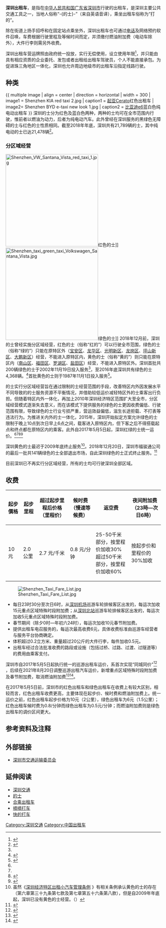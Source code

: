 {{noteTA
|G1=Transport
|G2=Unit
|1=zh-hans:表; zh-hant:錶;
|2=zh-hk:上落客; zh-tw:上下客; zh-cn:上下客;
}}
'''深圳出租车'''，是指在[[中华人民共和国|中华人民共和国]][[广东省|广东省]][[深圳市|深圳市]]行驶的出租车，是深圳主要公共交通工具之一，当地人俗称“-{的士}-”（来自英语音译），乘坐出租车俗称为“打的”。

除在街道上扬手招呼和在固定站点乘坐外，深圳出租车也可通过[[电话|电话]]及网络预约软件召唤，车费根据行驶里程及等候时间而定，并须缴付燃油附加费（电动车除外），大件行李则需另外收费。

深圳出租车营运牌照由政府统一投放，实行无偿使用，设立使用年限<ref>{{cite web |author1=深圳市人民政府 |title=深圳市人民政府关于深化改革推进出租汽车行业健康发展的实施意见 |url=http://jtys.sz.gov.cn/jtzx/wycx/czcx/zc/201612/t20161228_5798694.htm |website=深圳市交通运输委员会 |publisher=深圳市交通运输委员会 |accessdate=2019-01-14|archive-url=https://web.archive.org/web/20190114210553/http://jtys.sz.gov.cn/jtzx/wycx/czcx/zc/201612/t20161228_5798694.htm |archive-date=2019-01-14 |dead-url=yes }}</ref>，并只能由具有相应资质的企业委托、发包或者出租给出租车驾驶员，个人不能直接承包。为促进珠三角地区一体化，深圳也允许周边地级市的出租车沿指定线路行驶。

==种类==
{{ multiple image | align = center | direction = horizontal | width = 300
| image1 = Shenzhen KIA red taxi 2.jpg | caption1 = [[起亚|起亚]]Cerato红色出租车
| image2= Shenzhen BYD e-taxi new look 1.jpg | caption2 = [[比亚迪e6|比亚迪e6]]蓝白色纯电动出租车
}}
深圳的士分为红色及蓝白色两种，两种的士均可在全市范围内行驶，惟前者以燃油为动力，后者为纯电动汽车。此外曾经在深圳服务的黑绿色{{link-en|吉利TX4|TX4}}无障碍的士与红色的士性质相同。截至2018年年底，深圳共有21,789辆的士，其中纯电动的士已达21,478辆<ref name="sina">{{cite news |title=再见了，红绿的！深圳出租车颜色曾这样变迁…… |url=http://k.sina.com.cn/article_6083262813_16a97395d01900d7iw.html?from=auto&subch=bauto |accessdate=2020-12-27 |work=新浪网 |date=2019-01-04 |archive-date=2019-12-05 |archive-url=https://web.archive.org/web/20191205205212/http://k.sina.com.cn/article_6083262813_16a97395d01900d7iw.html?from=auto&subch=bauto |dead-url=no }}</ref>。

===分区域经营===
[[File:Shenzhen_VW_Santana_Vista_red_taxi_1.jpg|300px]]红色的士]]
[[File:Shenzhen_taxi_green_taxi_Volkswagen_Santana_Vista.jpg|300px]]绿色的士]]
2018年12月前，深圳的士曾经实施分区域经营，红色的士（俗称“红的”）可以行驶全市范围，绿色的士（俗称“绿的”）只能在原特区外（[[宝安区|宝安区]]、[[龙华区_(深圳市)|龙华区]]、[[光明新区|光明新区]]、[[龙岗区|龙岗区]]、[[坪山新区|坪山新区]]、[[大鹏新区|大鹏新区]]）经营，不能进入原特区内，黄色的士（俗称“黄的”）则只能在原特区内（[[南山区_(深圳市)|南山区]]、[[福田区|福田区]]、[[罗湖区|罗湖区]]、[[盐田区|盐田区]]）经营，不能进入原特区外。深圳首批共200辆绿色的士于2002年11月19日投入服务<ref name="sina"/>，至2016年底深圳共有绿色的士4,368辆。<ref name="yearbook2017">{{cite journal|author=深圳市史志办公室 |date=2017-12 |title=公共交通运输 |journal=《深圳年鉴2017》 |pages=223 |issn=1005-1996 |accessdate=2018-06-13}}</ref>首批黄色的士则于1987年11月1日投入服务<ref>{{cite book |author=《深圳市交通运输志》编纂委员会 |title=深圳市交通运输志 |publisher=方志出版社 |isbn=7801226992 |page=197 |accessdate=2019-01-14}}</ref>。

的士实行分区域经营旨在通过限制的士经营范围的手段，改善特区内外因发展水平不同导致的的士服务资源不平衡情况，并借助较低运价减轻特区外的士乘客出行负担。但随着特区内外一体化，再加上2010年深圳经济特区范围扩大至全市，分区域经营模式逐渐失去意义，而在该模式下提供服务的绿色的士更因收费偏低、行驶范围有限，导致绿色的士行业亏损严重，营运效益偏低，滋生长途拒载、不打表等违法行为。为推进关内外的士一体化，2015年，深圳开始拟定方案允许绿色的士限制于晚上10点到次日早上6点之间，载客进入原特区内，但下客之后不得搭载起点和终点都在原特区内的乘客。此外自2017年5月5日起，深圳红绿的士统一运价。<ref name="sina"/><ref name='wenweipo20170504'/><ref>{{cite web |author1=深圳市交通运输委员会 |title=深圳“红绿的”5日起统一收费（图） |url=http://www.sz.gov.cn/cn/xxgk/zfxxgj/bmdt/201705/t20170505_6582266.htm |website=深圳政府在线 |accessdate=2019-01-14|archive-url=https://web.archive.org/web/20180612140320/http://www.sz.gov.cn/cn/xxgk/zfxxgj/bmdt/201705/t20170505_6582266.htm |archive-date=2018-06-12 |dead-url=yes }}</ref><ref>{{cite news |title=深圳绿的或可全市运营 |url=http://sz.people.com.cn/n/2015/1213/c202846-27304153.html |accessdate=2019-01-15 |work=深圳晚报 |publisher=人民网 |date=2015-12-13 |archive-date=2020-08-03 |archive-url=https://web.archive.org/web/20200803124207/http://sz.people.com.cn/n/2015/1213/c202846-27304153.html |dead-url=no }}</ref>

深圳黄色的士最迟于2009年底终止服务<ref group="注释">虽然《[http://jtys.sz.gov.cn/jtzx/wycx/czcx/zc/200906/t20090630_5319369.htm 深圳经济特区出租小汽车管理条例] {{Wayback|url=http://www.sztb.gov.cn/xxgk/xxgkml/zcfg/dlys_122196/201711/t20171112_9630412.htm |date=20171215111632 }}》有相关条例承认黄色的士的存在（第六章第三十九条第七款及第七章第五十六条第八款），但是自2009年年底起，深圳已没有黄色的士经营。（{{cite journal|author=深圳市史志办公室 |date=2010-10 |title=城市公共交通-出租小汽车 |journal=《深圳年鉴2010》 |pages=237 |issn=1005-1996 |accessdate=2016-11-20 }}）</ref>。2018年12月20日，深圳市福骏通公司的最后一批共141辆绿色的士全部退出市场，自此深圳绿色的士正式终止服务。<ref>{{cite news |title=时间都去哪儿了？让红的绿的都变成了蓝的…… |url=http://www.sznews.com/news/content/2018-12/28/content_21312558.htm |accessdate=2018-01-14 |work=晶报 |publisher=深圳新闻网 |date=2018-12-28 |archive-date=2020-03-11 |archive-url=https://web.archive.org/web/20200311150529/http://www.sznews.com/news/content/2018-12/28/content_21312558.htm |dead-url=no }}</ref>

目前深圳已不再实行分区域经营，所有的士均可行驶深圳全部区域。

==收费==
{| class="wikitable" style="margin:auto;"
! 起步價格 !! 起步里程 !! 超过起步里程后价格（里程价） !! 候时费（慢速等候费） !! 返空费 !! 夜间附加费（23時—次日6時） 
|- 
| 10 元 || 2.0 公里 || 2.7 元/千米 || 0.8 元/分钟 || 25-50千米部分，按里程价加收30%<br>超过50千米部分，按里程价加收60% || 按起步价和里程价的30%加收 
|}
[[File:Shenzhen_Taxi_Fare_List.jpg|thumb]]

* 每日23时30分至次日6时，从[[深圳宝安国际机场|深圳机场]]巡游车轮排候客区出发的，每运次加收15元重点区域特殊时段附加费；从[[深圳北站|深圳北站]]巡游车轮排候客区出发的，每运次加收5元重点区域特殊时段附加费。
* 春节期间（除夕0时—年初六24时），每运次加收10元春节附加费。
* 提供出租车电召服务的，每运次最高收费6元，具体收费标准由巡游车经营者与服务平台协商确定。
* 体积超过0.2立方米、重量超过20公斤的大件行李，每件加收0.5元。
* 出租车经过合法批准收费的路段或设施（包括过桥、过路、过渡、过隧道等）的费用由乘客支付。

深圳市自2017年5月5日起执行统一的巡游出租车运价，系首次实现“同城同价”<ref name='wenweipo20170504'>{{Cite web |url = http://news.wenweipo.com/2017/05/04/IN1705040014.htm |title = 深圳「紅綠的士」首次同城同價 |author = 郭若溪 |publisher = [[文汇报_(香港)|文汇报]] |date = 2017-05-05 |accessdate = 2017-05-14 |archive-date = 2020-09-02 |archive-url = https://web.archive.org/web/20200902121721/http://news.wenweipo.com/2017/05/04/IN1705040014.htm |dead-url = no }}</ref> ，后续在2021年8月20日调整巡游出租汽车运价，新增重点区域特殊时段附加费及春节附加费，取消燃油附加费<ref>{{Cite web|title=深圳市发展和改革委员会 深圳市交通运输局关于调整我市巡游出租汽车运价的通知|url=http://www.sz.gov.cn/cn/xxgk/zfxxgj/zcfg/content/post_9067750.html|access-date=2022-04-05|work=深圳政府在线}}</ref><ref>{{Cite web|title=《深圳市发展和改革委员会 深圳市交通运输局关于调整我市巡游出租汽车运价的通知》政策解读|url=http://fgw.sz.gov.cn/zwgk/zcfgjzcjd/zcjd/szsfzhggwyhszsjtysjgytzwsxyczqcyjdtzzcjd/|access-date=2022-04-05|work=深圳市发展和改革委员会}}</ref>。

在2017年5月5日前，深圳市的红色出租车和绿色出租车在收费上有较大区别，相较而言，红色出租车收费更高，主要体现在起步价、候时费和燃油附加费上。统一运价之前，红色出租车起步价格为10元（2公里），绿色出租车为6元（1.5公里）；红色出租车候时费为0.8/分钟而绿色出租车为0.5元/分钟；而燃油附加费则是绿色出租车的调价区间更大。

==参考资料及注释==
{{Reflist}}
<references group="注释" />

==外部链接==
{{Commonscat|Taxis in Shenzhen}}
*[https://web.archive.org/web/20180319103718/http://www.sztb.gov.cn/ 深圳市交通运输委员会]

==延伸阅读==
*[[深圳交通|深圳交通]]
*[[的士|的士]]
*[[合乘出租车|合乘出租车]]
*[[嘀嘀打车|嘀嘀打车]]
*[[快的打车|快的打车]]

{{深圳交通}}

[[Category:深圳交通|Category:深圳交通]]
[[Category:中国出租车|Category:中国出租车]]
